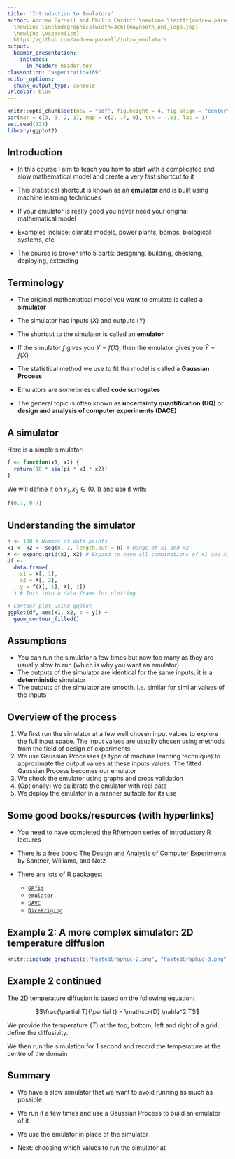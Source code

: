 ```yaml
---
title: 'Introduction to Emulators'
author: Andrew Parnell and Philip Cardiff \newline \texttt{andrew.parnell@mu.ie}   \newline \vspace{1cm}
  \newline \includegraphics[width=3cm]{maynooth_uni_logo.jpg}
  \newline \vspace{1cm}
  https://github.com/andrewcparnell/intro_emulators
output:
  beamer_presentation:
    includes:
      in_header: header.tex
classoption: "aspectratio=169"
editor_options: 
  chunk_output_type: console
urlcolor: blue
---
```


```r
knitr::opts_chunk$set(dev = "pdf", fig.height = 4, fig.align = "center")
par(mar = c(3, 3, 2, 1), mgp = c(2, .7, 0), tck = -.01, las = 1)
set.seed(123)
library(ggplot2)
```

## Introduction

- In this course I aim to teach you how to start with a complicated and slow mathematical model and create a very fast shortcut to it

- This statistical shortcut is known as an __emulator__ and is built using machine learning techniques

- If your emulator is really good you never need your original mathematical model

- Examples include: climate models, power plants, bombs, biological systems, etc

- The course is broken into 5 parts: designing, building, checking, deploying, extending

## Terminology

- The original mathematical model you want to emulate is called a __simulator__

- The simulator has inputs ($X$) and outputs ($Y$)

- The shortcut to the simulator is called an __emulator__

- If the simulator $f$ gives you $Y = f(X)$, then the emulator gives you $\hat{Y} = \hat{f}(X)$

- The statistical method we use to fit the model is called a __Gaussian Process__

- Emulators are sometimes called __code surrogates__

- The general topic is often known as __uncertainty quantification (UQ)__ or __design and analysis of computer experiments (DACE)__

## A simulator

Here is a simple simulator:

```r
f <- function(x1, x2) {
  return(10 * sin(pi * x1 * x2))
}
```

We will define it on $x_1, x_2 \in (0,1)$ and use it with:

```r
f(0.7, 0.7)
```

## Understanding the simulator

```r
n <- 100 # Number of data points
x1 <- x2 <- seq(0, 1, length.out = n) # Range of x1 and x2
X <- expand.grid(x1, x2) # Expand to have all combinations of x1 and x2
df <-
  data.frame(
    x1 = X[, 1],
    x2 = X[, 2],
    y = f(X[, 1], X[, 2])
  ) # Turn into a data frame for plotting

# Contour plot using ggplot
ggplot(df, aes(x1, x2, z = y)) +
  geom_contour_filled()
```

## Assumptions

  - You can run the simulator a few times but now too many as they are usually slow to run (which is why you want an emulator)
  - The outputs of the simulator are identical for the same inputs; it is a __deterministic__ simulator
  - The outputs of the simulator are smooth, i.e. similar for similar values of the inputs

## Overview of the process

 1. We first run the simulator at a few well chosen input values to explore the full input space. The input values are usually chosen using methods from the field of design of experiments
 1. We use Gaussian Processes (a type of machine learning technique) to approximate the output values at these inputs values. The fitted Gaussian Process becomes our emulator
 1. We check the emulator using graphs and cross validation
 1. (Optionally) we calibrate the emulator with real data
 1. We deploy the emulator in a manner suitable for its use
 
## Some good books/resources (with hyperlinks)

- You need to have completed the [Rfternoon](https://andrewcparnell.github.io/Rfternoon/) series of introductory R lectures

- There is a free book: [The Design and Analysis of Computer Experiments](https://www.asc.ohio-state.edu/santner.1/TJS-BJW-WIN/master-driver.pdf) by Santner, Williams, and Notz

- There are lots of R packages: 

    - [`GPfit`](https://cran.r-project.org/web/packages/GPfit/index.html)
    - [`emulator`](https://cran.r-project.org/web/packages/emulator/index.html)
    - [`SAVE`](https://cran.r-project.org/web/packages/SAVE/index.html)
    - [`DiceKriging`](https://cran.r-project.org/web/packages/DiceKriging/index.html)
    
## Example 2: A more complex simulator: 2D temperature diffusion

```r
knitr::include_graphics(c("PastedGraphic-2.png", "PastedGraphic-3.png"))
```

## Example 2 continued

The 2D temperature diffusion is based on the following equation:

  $$\frac{\partial T}{\partial t} = \mathscr{D} \nabla^2 T$$
  
We provide the temperature ($T$) at the top, bottom, left and right of a grid, define the diffusivity. 

We then run the simulation for 1 second and record the temperature at the centre of the domain

## Summary

- We have a slow simulator that we want to avoid running as much as possible

- We run it a few times and use a Gaussian Process to build an emulator of it

- We use the emulator in place of the simulator 

- Next: choosing which values to run the simulator at
